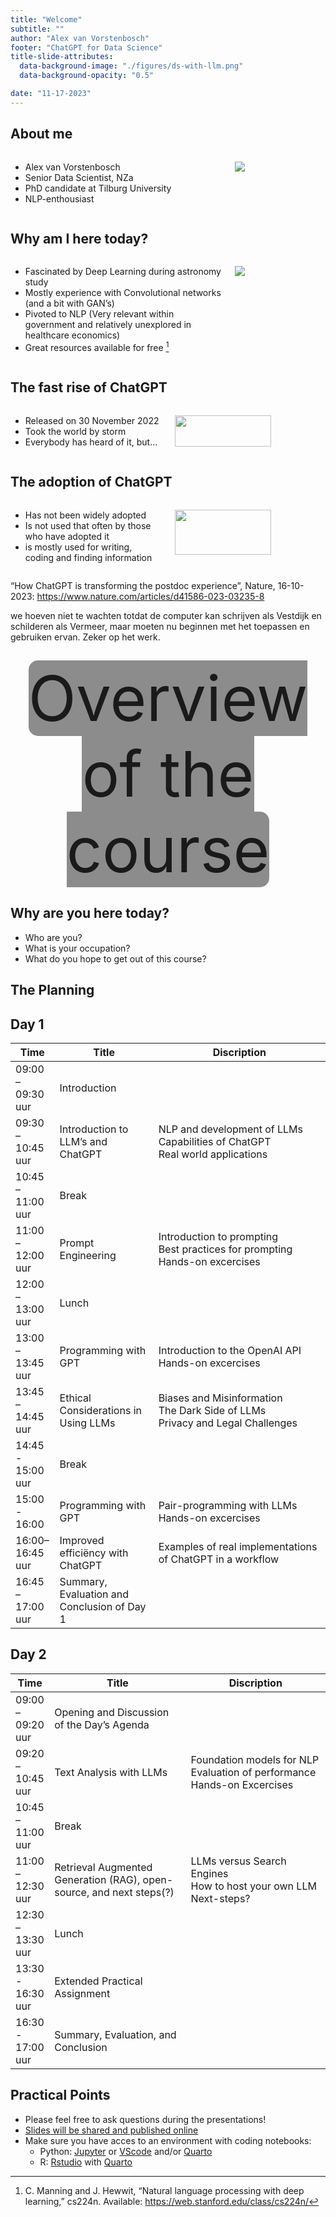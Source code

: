 ```yaml
---
title: "Welcome" 
subtitle: ""
author: "Alex van Vorstenbosch"
footer: "ChatGPT for Data Science"
title-slide-attributes:
  data-background-image: "./figures/ds-with-llm.png"
  data-background-opacity: "0.5"

date: "11-17-2023"
---
```


## About me
:::: {.columns}

::: {.column width="70%"}
- Alex van Vorstenbosch
- Senior Data Scientist, NZa
- PhD candidate at Tilburg University
- NLP-enthousiast
:::

::: {.column width="30%"}
![](figures/that's-me.jpg)
:::
:::

## Why am I here today?
:::: {.columns}

::: {.column width="70%"}
::: {.incremental}
- Fascinated by Deep Learning during astronomy study
- Mostly experience with Convolutional networks (and a bit with GAN's)
- Pivoted to NLP (Very relevant within government and relatively unexplored in healthcare economics)
- Great resources available for free ^[C. Manning and J. Hewwit, “Natural language processing with deep learning,” cs224n. Available: [https://web.stanford.edu/class/cs224n/]()]
:::
:::
::: {.column width="30%"}
![](figures/that's-me.jpg)
:::
:::

## The fast rise of ChatGPT
::: {.columns}
::: {.column width="50%"}

::: {.incremental}
- Released on 30 November 2022
- Took the world by storm
- Everybody has heard of it, but...
:::

:::
::: {.column width="50%"}
  ![](./figures/growth-chatgpt.webp){width=80%}
:::
:::


## The adoption of ChatGPT

::: {.columns}
::: {.column width="50%"}

::: {.incremental}
- Has not been widely adopted
- Is not used that often by those who have adopted it
- is mostly used for writing, coding and finding information
:::

:::

::: {.column width="50%"}
  ![](./figures/nature-survey.png){width=80%}
:::
:::
::: {.aside}
"How ChatGPT is transforming the postdoc experience", Nature, 16-10-2023: [https://www.nature.com/articles/d41586-023-03235-8]()
:::

:::{.notes}
 we hoeven niet te wachten totdat de computer kan schrijven als Vestdijk en schilderen als Vermeer, maar moeten nu beginnen met het toepassen en gebruiken ervan. Zeker op het werk.
:::


## {.full-bg-slide background-image="./figures/overview_of_the_course.png"} 
<div style="text-align: center; ">
  <span class="highlighted-text" style="background-color: rgba(128, 128, 128, 0.9); border-radius: 15px; font-size:100px"> Overview of the course </span>
</div>

## Why are you here today? 
- Who are you?
- What is your occupation?
- What do you hope to get out of this course?

## The Planning {.smaller-2}
:::{.panel-tabset}
## Day 1
| Time              	| Title                                       	|        Discription                                                                      	|
|-------------------	|---------------------------------------------	|------------------------------------------------------------------------------	|
| 09:00 – 09:30 uur 	| Introduction 	|                                                                              	|
| 09:30 – 10:45 uur 	| Introduction to LLM's and ChatGPT           	| NLP and development of LLMs<br>Capabilities of ChatGPT<br>Real world applications  	|
| 10:45 – 11:00 uur 	| Break                                       	|                                                                              	|
| 11:00 – 12:00 uur 	| Prompt Engineering                          	| Introduction to prompting<br> Best practices for prompting<br>Hands-on excercises   	|
| 12:00 – 13:00 uur 	| Lunch                                       	|                                                                              	|
| 13:00 – 13:45 uur 	| Programming with GPT                        	| Introduction to the OpenAI API<br>Hands-on excercises                           	|
| 13:45 – 14:45 uur 	| Ethical Considerations in Using LLMs        	| Biases and Misinformation<br>The Dark Side of LLMs<br>Privacy and Legal Challenges 	|
| 14:45 - 15:00 uur 	| Break                                       	|                                                                              	|
| 15:00 - 16:00     	| Programming with GPT                        	| Pair-programming with LLMs<br>Hands-on excercises                                	|
| 16:00– 16:45 uur  	| Improved efficiëncy with ChatGPT            	| Examples of real implementations of ChatGPT in a workflow                    	|
| 16:45 – 17:00 uur 	| Summary, Evaluation and Conclusion of Day 1 	|                                                                              	|

## Day 2
| Time              	| Title                                                                 	| Discription                                                             	|
|-------------------	|-----------------------------------------------------------------------	|-------------------------------------------------------------------------	|
| 09:00 – 09:20 uur 	| Opening and Discussion of the Day's Agenda                            	|                                                                         	|
| 09:20 – 10:45 uur 	| Text Analysis with LLMs                                               	| Foundation models for NLP<br>Evaluation of performance<br>Hands-on Excercises 	|
| 10:45 – 11:00 uur 	| Break                                                                 	|                                                                         	|
| 11:00 – 12:30 uur 	| Retrieval Augmented Generation (RAG), open-source, and next steps(?)  	| LLMs versus Search Engines<br>How to host your own LLM<br>Next-steps?         	|
| 12:30 – 13:30 uur 	| Lunch                                                                 	|                                                                         	|
| 13:30 - 16:30 uur 	| Extended Practical Assignment                                         	|                                                                         	|
| 16:30 - 17:00 uur 	| Summary, Evaluation, and Conclusion                                   	|                                                                         	|
:::

## Practical Points
- Please feel free to ask questions during the presentations!
- [Slides will be shared and published online](https://github.com/avvorstenbosch/MC_LLMs_for_DS)
- Make sure you have acces to an environment with coding notebooks:
    - Python: [Jupyter](https://jupyter.org/) or [VScode](https://code.visualstudio.com/) and/or [Quarto](https://quarto.org/) 
    - R: [Rstudio](https://posit.co/download/rstudio-desktop/) with [Quarto](https://quarto.org/)